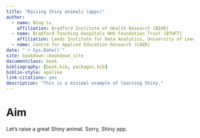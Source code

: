 ```yaml
--- 
title: "Raising Shiny animals (apps)"
author:
  - name: Ning Lu
    affiliation: Bradford Institute of Health Research (BIHR)
  - name: Bradford Teaching Hospitals NHS Foundation Trust (BTHFT) 
    affiliation: Leeds Institute for Data Analytics, University of Leeds (LIDA)
  - name: Centre for Applied Education Research (CAER)
date: "`r Sys.Date()`"
site: bookdown::bookdown_site
documentclass: book
bibliography: [book.bib, packages.bib]
biblio-style: apalike
link-citations: yes
description: "This is a minimal example of learning Shiny."
---
```


# Aim

Let's raise a great Shiny animal. Sorry, Shiny app. 
